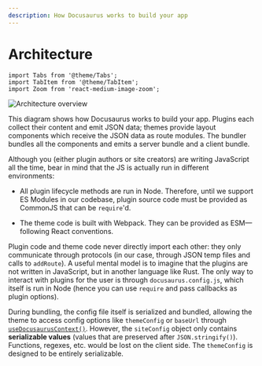```yaml
---
description: How Docusaurus works to build your app
---
```


# Architecture

```mdx-code-block
import Tabs from '@theme/Tabs';
import TabItem from '@theme/TabItem';
import Zoom from 'react-medium-image-zoom';
```

<Zoom>![Architecture overview](/img/architecture.png)</Zoom>

This diagram shows how Docusaurus works to build your app. Plugins each collect their content and emit JSON data; themes provide layout components which receive the JSON data as route modules. The bundler bundles all the components and emits a server bundle and a client bundle.

Although you (either plugin authors or site creators) are writing JavaScript all the time, bear in mind that the JS is actually run in different environments:

- All plugin lifecycle methods are run in Node. Therefore, until we support ES Modules in our codebase, plugin source code must be provided as CommonJS that can be `require`'d.

- The theme code is built with Webpack. They can be provided as ESM—following React conventions.

Plugin code and theme code never directly import each other: they only communicate through protocols (in our case, through JSON temp files and calls to `addRoute`). A useful mental model is to imagine that the plugins are not written in JavaScript, but in another language like Rust. The only way to interact with plugins for the user is through `docusaurus.config.js`, which itself is run in Node (hence you can use `require` and pass callbacks as plugin options).

During bundling, the config file itself is serialized and bundled, allowing the theme to access config options like `themeConfig` or `baseUrl` through [`useDocusaurusContext()`](../docusaurus-core.mdx#useDocusaurusContext). However, the `siteConfig` object only contains **serializable values** (values that are preserved after `JSON.stringify()`). Functions, regexes, etc. would be lost on the client side. The `themeConfig` is designed to be entirely serializable.
